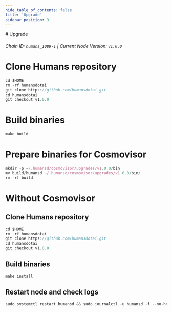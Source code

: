 ```yaml
---
hide_table_of_contents: false
title: 'Upgrade'
sidebar_position: 3
---
```


<div class="h1-with-icon icon-humans">
  # Upgrade
</div>

###### Chain ID: `humans_1089-1` | Current Node Version: `v1.0.0`

# Clone Humans repository

```js
cd $HOME
rm -rf humansdotai
git clone https://github.com/humansdotai.git
cd humansdotai
git checkout v1.0.0
```

# Build binaries

```js
make build
```

# Prepare binaries for Cosmovisor

```js
mkdir -p ~/.humansd/cosmovisor/upgrades/v1.0.0/bin
mv build/humansd ~/.humansd/cosmovisor/upgrades/v1.0.0/bin/
rm -rf build
```

# Without Cosmovisor

## Clone Humans repository

```js
cd $HOME
rm -rf humansdotai
git clone https://github.com/humansdotai.git
cd humansdotai
git checkout v1.0.0
```

## Build binaries

```js
make install
```

## Restart node and check logs

```js
sudo systemctl restart humansd && sudo journalctl -u humansd -f --no-hostname -o cat
```
